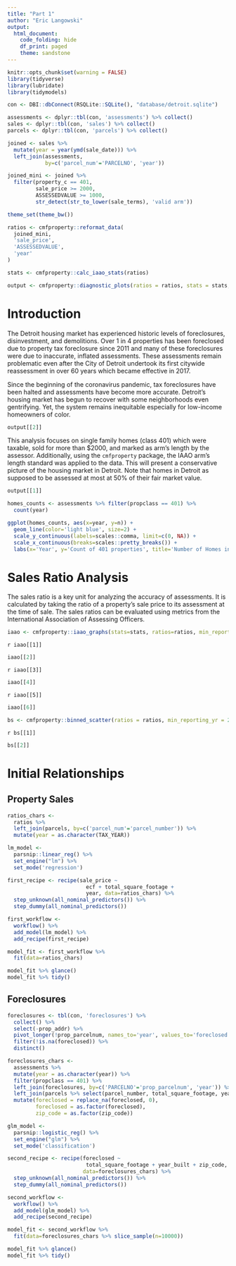 ```yaml
---
title: "Part 1"
author: "Eric Langowski"
output: 
  html_document:
    code_folding: hide
    df_print: paged
    theme: sandstone
---
```


```r
knitr::opts_chunk$set(warning = FALSE)
library(tidyverse)
library(lubridate)
library(tidymodels)

con <- DBI::dbConnect(RSQLite::SQLite(), "database/detroit.sqlite")

assessments <- dplyr::tbl(con, 'assessments') %>% collect()
sales <- dplyr::tbl(con, 'sales') %>% collect()
parcels <- dplyr::tbl(con, 'parcels') %>% collect()

joined <- sales %>%
  mutate(year = year(ymd(sale_date))) %>%
  left_join(assessments, 
            by=c('parcel_num'='PARCELNO', 'year'))

joined_mini <- joined %>%
  filter(property_c == 401,
         sale_price >= 2000,
         ASSESSEDVALUE >= 1000,
         str_detect(str_to_lower(sale_terms), 'valid arm'))

theme_set(theme_bw())

ratios <- cmfproperty::reformat_data(
  joined_mini,
  'sale_price',
  'ASSESSEDVALUE',
  'year'
)

stats <- cmfproperty::calc_iaao_stats(ratios)

output <- cmfproperty::diagnostic_plots(ratios = ratios, stats = stats, min_reporting_yr =  2012, max_reporting_yr = 2019)
```

# Introduction

The Detroit housing market has experienced historic levels of foreclosures, disinvestment, and demolitions. Over 1 in 4 properties has been foreclosed due to property tax foreclosure since 2011 and many of these foreclosures were due to inaccurate, inflated assessments. These assessments remain problematic even after the City of Detroit undertook its first citywide reassessment in over 60 years which became effective in 2017.

Since the beginning of the coronavirus pandemic, tax foreclosures have been halted and assessments have become more accurate. Detroit's housing market has begun to recover with some neighborhoods even gentrifying. Yet, the system remains inequitable especially for low-income homeowners of color.

```r
output[[2]]
```

This analysis focuses on single family homes (class 401) which were taxable, sold for more than $2000, and marked as arm's length by the assessor. Additionally, using the `cmfproperty` package, the IAAO arm's length standard was applied to the data. This will present a conservative picture of the housing market in Detroit. Note that homes in Detroit as supposed to be assessed at most at 50% of their fair market value.

```r
output[[1]]
```


```r
homes_counts <- assessments %>% filter(propclass == 401) %>%
  count(year)

ggplot(homes_counts, aes(x=year, y=n)) +
  geom_line(color='light blue', size=2) +
  scale_y_continuous(labels=scales::comma, limit=c(0, NA)) +
  scale_x_continuous(breaks=scales::pretty_breaks()) +
  labs(x='Year', y='Count of 401 properties', title='Number of Homes in Detroit \nDecreased from 2011')
```

# Sales Ratio Analysis

The sales ratio is a key unit for analyzing the accuracy of assessments. It is calculated by taking the ratio of a property's sale price to its assessment at the time of sale. The sales ratios can be evaluated using metrics from the International Association of Assessing Officers.


```r
iaao <- cmfproperty::iaao_graphs(stats=stats, ratios=ratios, min_reporting_yr = 2012, max_reporting_yr = 2019, jurisdiction_name = 'Detroit')
```

`r iaao[[1]]`

```r
iaao[[2]]
```

`r iaao[[3]]`


```r
iaao[[4]]
```

`r iaao[[5]]`

```r
iaao[[6]]
```

```r
bs <- cmfproperty::binned_scatter(ratios = ratios, min_reporting_yr = 2012, max_reporting_yr = 2019, jurisdiction_name = 'Detroit')
```

`r bs[[1]]`

```r
bs[[2]]
```

# Initial Relationships

## Property Sales

```r
ratios_chars <- 
  ratios %>%
  left_join(parcels, by=c('parcel_num'='parcel_number')) %>%
  mutate(year = as.character(TAX_YEAR))

lm_model <-
  parsnip::linear_reg() %>%
  set_engine("lm") %>%
  set_mode('regression')

first_recipe <- recipe(sale_price ~
                         ecf + total_square_footage +
                         year, data=ratios_chars) %>%
  step_unknown(all_nominal_predictors()) %>%
  step_dummy(all_nominal_predictors())

first_workflow <-
  workflow() %>%
  add_model(lm_model) %>%
  add_recipe(first_recipe)

model_fit <- first_workflow %>%
  fit(data=ratios_chars)

model_fit %>% glance()
model_fit %>% tidy()
```

## Foreclosures

```r
foreclosures <- tbl(con, 'foreclosures') %>%
  collect() %>%
  select(-prop_addr) %>%
  pivot_longer(!prop_parcelnum, names_to='year', values_to='foreclosed') %>%
  filter(!is.na(foreclosed)) %>%
  distinct()

foreclosures_chars <- 
  assessments %>%
  mutate(year = as.character(year)) %>%
  filter(propclass == 401) %>%
  left_join(foreclosures, by=c('PARCELNO'='prop_parcelnum', 'year')) %>%
  left_join(parcels %>% select(parcel_number, total_square_footage, year_built, zip_code), by=c('PARCELNO'='parcel_number')) %>%
  mutate(foreclosed = replace_na(foreclosed, 0),
         foreclosed = as.factor(foreclosed),
         zip_code = as.factor(zip_code))

glm_model <-
  parsnip::logistic_reg() %>%
  set_engine("glm") %>%
  set_mode('classification')

second_recipe <- recipe(foreclosed ~
                         total_square_footage + year_built + zip_code,
                        data=foreclosures_chars) %>%
  step_unknown(all_nominal_predictors()) %>%
  step_dummy(all_nominal_predictors())

second_workflow <-
  workflow() %>%
  add_model(glm_model) %>%
  add_recipe(second_recipe)

model_fit <- second_workflow %>%
  fit(data=foreclosures_chars %>% slice_sample(n=10000))

model_fit %>% glance()
model_fit %>% tidy()
```

